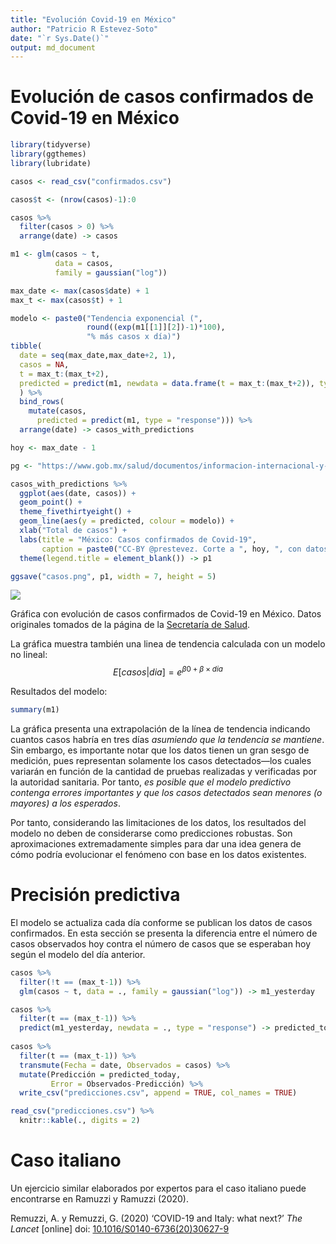 ```yaml
---
title: "Evolución Covid-19 en México"
author: "Patricio R Estevez-Soto"
date: "`r Sys.Date()`"
output: md_document
---
```


# Evolución de casos confirmados de Covid-19 en México

```r

library(tidyverse)
library(ggthemes)
library(lubridate)

casos <- read_csv("confirmados.csv")

casos$t <- (nrow(casos)-1):0

casos %>%
  filter(casos > 0) %>%
  arrange(date) -> casos

m1 <- glm(casos ~ t, 
          data = casos,
          family = gaussian("log"))

max_date <- max(casos$date) + 1
max_t <- max(casos$t) + 1

modelo <- paste0("Tendencia exponencial (",
                 round((exp(m1[[1]][2])-1)*100),
                 "% más casos x día)")
tibble(
  date = seq(max_date,max_date+2, 1),
  casos = NA,
  t = max_t:(max_t+2),
  predicted = predict(m1, newdata = data.frame(t = max_t:(max_t+2)), type = "response")
  ) %>%
  bind_rows(
    mutate(casos,
      predicted = predict(m1, type = "response"))) %>%
  arrange(date) -> casos_with_predictions

hoy <- max_date - 1

pg <- "https://www.gob.mx/salud/documentos/informacion-internacional-y-nacional-sobre-nuevo-coronavirus-2019-ncov"

casos_with_predictions %>%
  ggplot(aes(date, casos)) + 
  geom_point() +
  theme_fivethirtyeight() +
  geom_line(aes(y = predicted, colour = modelo)) +
  xlab("Total de casos") + 
  labs(title = "México: Casos confirmados de Covid-19",
       caption = paste0("CC-BY @prestevez. Corte a ", hoy, ", con datos de \n", pg)) +
  theme(legend.title = element_blank()) -> p1

ggsave("casos.png", p1, width = 7, height = 5)

```


![](casos.png)

Gráfica con evolución de casos confirmados de Covid-19 en México. Datos originales tomados de la página de la [Secretaría de Salud](https://www.gob.mx/salud/documentos/informacion-internacional-y-nacional-sobre-nuevo-coronavirus-2019-ncov). 

La gráfica muestra también una linea de tendencia calculada con un modelo no lineal:
$$
E[casos | dia] = e^{\beta0 + \beta \times dia}
$$

Resultados del modelo:

```r
summary(m1)
```

La gráfica presenta una extrapolación de la línea de tendencia indicando cuantos casos habría en tres días *asumiendo que la tendencia se mantiene*. Sin embargo, es importante notar que los datos tienen un gran sesgo de medición, pues representan solamente los casos detectados---los cuales variarán en función de la cantidad de pruebas realizadas y verificadas por la autoridad sanitaria. Por tanto, *es posible que el modelo predictivo contenga errores importantes y que los casos detectados sean menores (o mayores) a los esperados*.

Por tanto, considerando las limitaciones de los datos, los resultados del modelo no deben de considerarse como predicciones robustas. Son aproximaciones extremadamente simples para dar una idea genera de cómo podría evolucionar el fenómeno con base en los datos existentes.

# Precisión predictiva

El modelo se actualiza cada día conforme se publican los datos de casos confirmados. En esta sección se presenta la diferencia entre el número de casos observados hoy contra el número de casos que se esperaban hoy según el modelo del día anterior.

```r

casos %>%
  filter(!t == (max_t-1)) %>%
  glm(casos ~ t, data = ., family = gaussian("log")) -> m1_yesterday

casos %>%
  filter(t == (max_t-1)) %>%
  predict(m1_yesterday, newdata = ., type = "response") -> predicted_today
  
casos %>%
  filter(t == (max_t-1)) %>%
  transmute(Fecha = date, Observados = casos) %>%
  mutate(Predicción = predicted_today,
         Error = Observados-Predicción) %>%
  write_csv("predicciones.csv", append = TRUE, col_names = TRUE)

read_csv("predicciones.csv") %>%
  knitr::kable(., digits = 2)

```

# Caso italiano

Un ejercicio similar elaborados por expertos para el caso italiano puede encontrarse en Ramuzzi y Ramuzzi (2020).

Remuzzi, A. y Remuzzi, G. (2020) 'COVID-19 and Italy: what next?' *The Lancet* [online] doi: [10.1016/S0140-6736(20)30627-9](https://doi.org/10.1016/S0140-6736(20)30627-9)




